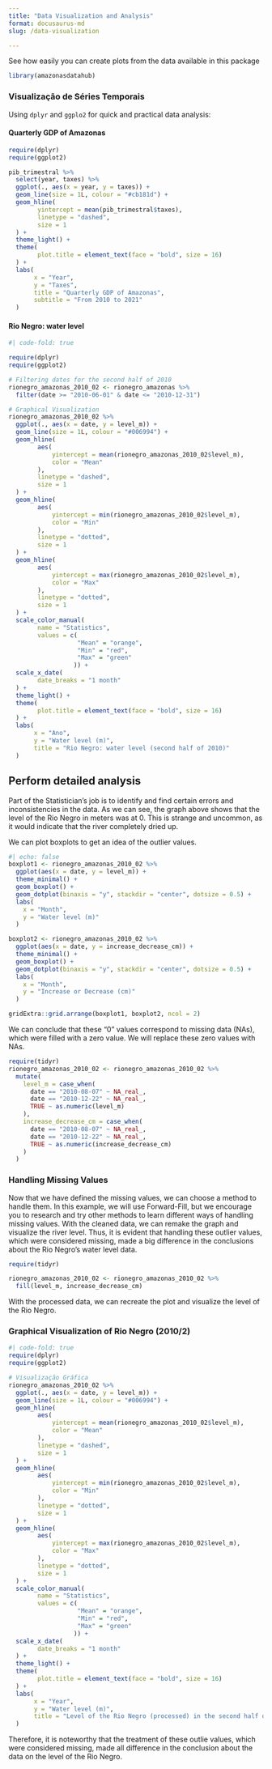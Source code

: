```yaml
---
title: "Data Visualization and Analysis"
format: docusaurus-md
slug: /data-visualization

---
```


See how easily you can create plots from the data available in this package

```r
library(amazonasdatahub)
```

### Visualização de Séries Temporais

Using `dplyr` and `ggplo2` for quick and practical data analysis:

#### Quarterly GDP of Amazonas

```r
require(dplyr)
require(ggplot2)

pib_trimestral %>%
  select(year, taxes) %>%
  ggplot(., aes(x = year, y = taxes)) +
  geom_line(size = 1L, colour = "#cb181d") +
  geom_hline(
        yintercept = mean(pib_trimestral$taxes),
        linetype = "dashed",
        size = 1
  ) +
  theme_light() +
  theme(
        plot.title = element_text(face = "bold", size = 16)
  ) +
  labs(
       x = "Year",
       y = "Taxes",
       title = "Quarterly GDP of Amazonas",
       subtitle = "From 2010 to 2021"
  )
```


#### Rio Negro: water level

```r
#| code-fold: true

require(dplyr)
require(ggplot2)

# Filtering dates for the second half of 2010
rionegro_amazonas_2010_02 <- rionegro_amazonas %>%
  filter(date >= "2010-06-01" & date <= "2010-12-31")

# Graphical Visualization
rionegro_amazonas_2010_02 %>%
  ggplot(., aes(x = date, y = level_m)) +
  geom_line(size = 1L, colour = "#006994") +
  geom_hline(
        aes(
            yintercept = mean(rionegro_amazonas_2010_02$level_m),
            color = "Mean"
        ),
        linetype = "dashed",
        size = 1
  ) +
  geom_hline(
        aes(
            yintercept = min(rionegro_amazonas_2010_02$level_m),
            color = "Min"
        ),
        linetype = "dotted",
        size = 1
  ) +
  geom_hline(
        aes(
            yintercept = max(rionegro_amazonas_2010_02$level_m),
            color = "Max"
        ),
        linetype = "dotted",
        size = 1
  ) +
  scale_color_manual(
        name = "Statistics",
        values = c(
                   "Mean" = "orange",
                   "Min" = "red",
                   "Max" = "green"
                  )) +
  scale_x_date(
        date_breaks = "1 month"
  ) +
  theme_light() +
  theme(
        plot.title = element_text(face = "bold", size = 16)
  ) +
  labs(
       x = "Ano",
       y = "Water level (m)",
       title = "Rio Negro: water level (second half of 2010)"
  )
```

## Perform detailed analysis

Part of the Statistician's job is to identify and find certain errors and inconsistencies in the data. As we can see, the graph above shows that the level of the Rio Negro in meters was at 0. This is strange and uncommon, as it would indicate that the river completely dried up.

We can plot boxplots to get an idea of the outlier values.

```r
#| echo: false
boxplot1 <- rionegro_amazonas_2010_02 %>%
  ggplot(aes(x = date, y = level_m)) +
  theme_minimal() +
  geom_boxplot() +
  geom_dotplot(binaxis = "y", stackdir = "center", dotsize = 0.5) +
  labs(
    x = "Month",
    y = "Water level (m)"
  )

boxplot2 <- rionegro_amazonas_2010_02 %>%
  ggplot(aes(x = date, y = increase_decrease_cm)) +
  theme_minimal() +
  geom_boxplot() +
  geom_dotplot(binaxis = "y", stackdir = "center", dotsize = 0.5) +
  labs(
    x = "Month",
    y = "Increase or Decrease (cm)"
  )

gridExtra::grid.arrange(boxplot1, boxplot2, ncol = 2)
```


We can conclude that these "0" values correspond to missing data (NAs), which were filled with a zero value. We will replace these zero values with NAs.


```r
require(tidyr)
rionegro_amazonas_2010_02 <- rionegro_amazonas_2010_02 %>%
  mutate(
    level_m = case_when(
      date == "2010-08-07" ~ NA_real_,
      date == "2010-12-22" ~ NA_real_,
      TRUE ~ as.numeric(level_m)
    ),
    increase_decrease_cm = case_when(
      date == "2010-08-07" ~ NA_real_,
      date == "2010-12-22" ~ NA_real_,
      TRUE ~ as.numeric(increase_decrease_cm)
    )
  )
```

### Handling Missing Values

Now that we have defined the missing values, we can choose a method to handle them. In this example, we will use Forward-Fill, but we encourage you to research and try other methods to learn different ways of handling missing values.
With the cleaned data, we can remake the graph and visualize the river level.
Thus, it is evident that handling these outlier values, which were considered missing, made a big difference in the conclusions about the Rio Negro's water level data.

```r
require(tidyr)

rionegro_amazonas_2010_02 <- rionegro_amazonas_2010_02 %>%
  fill(level_m, increase_decrease_cm)
```

With the processed data, we can recreate the plot and visualize the level of the Rio Negro.

### Graphical Visualization of Rio Negro (2010/2)


```r
#| code-fold: true
require(dplyr)
require(ggplot2)

# Visualização Gráfica
rionegro_amazonas_2010_02 %>%
  ggplot(., aes(x = date, y = level_m)) +
  geom_line(size = 1L, colour = "#006994") +
  geom_hline(
        aes(
            yintercept = mean(rionegro_amazonas_2010_02$level_m),
            color = "Mean"
        ),
        linetype = "dashed",
        size = 1
  ) +
  geom_hline(
        aes(
            yintercept = min(rionegro_amazonas_2010_02$level_m),
            color = "Min"
        ),
        linetype = "dotted",
        size = 1
  ) +
  geom_hline(
        aes(
            yintercept = max(rionegro_amazonas_2010_02$level_m),
            color = "Max"
        ),
        linetype = "dotted",
        size = 1
  ) +
  scale_color_manual(
        name = "Statistics",
        values = c(
                   "Mean" = "orange",
                   "Min" = "red",
                   "Max" = "green"
                  )) +
  scale_x_date(
        date_breaks = "1 month"
  ) +
  theme_light() +
  theme(
        plot.title = element_text(face = "bold", size = 16)
  ) +
  labs(
       x = "Year",
       y = "Water level (m)",
       title = "Level of the Rio Negro (processed) in the second half of 2010."
  )
```

Therefore, it is noteworthy that the treatment of these outlie values, which were considered missing, made all difference in the conclusion about the data on the level of the Rio Negro.
